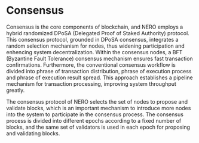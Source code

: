 # Consensus

Consensus is the core components of blockchain, and NERO employs a hybrid randomized DPoSA (Delegated Proof of Staked Authority) protocol. This consensus protocol, grounded in DPoSA consensus, integrates a random selection mechanism for nodes, thus widening participation and enhencing system decentralization. Within the consensus nodes, a BFT (Byzantine Fault Tolerance) consensus mechanism ensures fast transaction confirmations. Furthermore, the conventional consensus workflow is divided into phrase of transaction distribution, phrase of execution process and phrase of execution result spread. This approach establishes a pipeline mechanism for transaction processing, improving system throughput greatly.

The consensus protocol of NERO selects the set of nodes to propose and validate blocks, which is an important mechanism to introduce more nodes into the system to participate in the consensus process. The consensus process is divided into different epochs according to a fixed number of blocks, and the same set of validators is used in each epoch for proposing and validating blocks.
